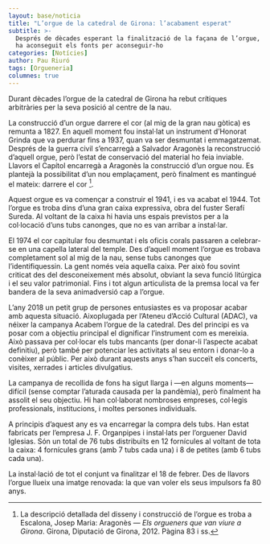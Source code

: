 ```yaml
---
layout: base/noticia
title: "L’orgue de la catedral de Girona: l’acabament esperat"
subtitle: >-
  Després de dècades esperant la finalització de la façana de l’orgue, la recent campanya «Acabem l’orgue de la catedral»
  ha aconseguit els fonts per aconseguir-ho
categories: [Notícies]
author: Pau Riuró
tags: [Orgueneria]
columnes: true
---
```


Durant dècades l’orgue de la catedral de Girona ha rebut crítiques arbitràries per la seva posició al centre de la nau.

La construcció d’un orgue darrere el cor (al mig de la gran nau gòtica) es remunta a 1827. En aquell moment fou instal·lat
un instrument d’Honorat Grinda que va perdurar fins a 1937, quan va ser
desmuntat i emmagatzemat. Després de la guerra
civil s’encarregà a Salvador Aragonès la reconstrucció d’aquell orgue, però l’estat de conservació del
material ho feia inviable. Llavors el Capítol encarregà a Aragonès la construcció d’un orgue nou. Es
plantejà la possibilitat d’un nou emplaçament, però
finalment es mantingué el mateix: darrere el cor [^1].

Aquest orgue es va començar a construir el
1941, i es va acabat el 1944. Tot l’orgue es troba
dins d’una gran caixa expressiva, obra del fuster
Serafí Sureda. Al voltant de la caixa hi havia uns
espais previstos per a la col·locació d’uns tubs canonges, que no es van arribar a instal·lar.

El 1974 el cor capitular fou desmuntat i els
oficis corals passaren a celebrar-se en una capella
lateral del temple. Des d’aquell moment l’orgue es
trobava completament sol al mig de la nau, sense
tubs canonges que l’identifiquessin. La gent només
veia aquella caixa. Per això fou sovint criticat des
del desconeixement més absolut, obviant la seva
funció litúrgica i el seu valor patrimonial. Fins i tot
algun articulista de la premsa local va fer bandera
de la seva animadversió cap a l’orgue.

L’any 2018 un petit grup de persones entusiastes es va proposar acabar amb aquesta situació.
Aixoplugada per l’Ateneu d’Acció Cultural (ADAC),
va néixer la campanya Acabem l’orgue de la catedral. Des del principi es va posar com a objectiu
principal el dignificar l’instrument com es mereixia. Això passava per col·locar els tubs mancants
(per donar-li l’aspecte acabat definitiu), però també
per potenciar les activitats al seu entorn i donar-lo
a conèixer al públic. Per això durant aquests anys
s’han succeït els concerts, visites, xerrades i articles divulgatius.

La campanya de recollida de fons ha sigut
llarga i —en alguns moments— difícil (sense comptar
l’aturada causada per la pandèmia), però finalment
ha assolit el seu objectiu. Hi han col·laborat nombroses empreses, col·legis professionals, institucions, i moltes persones individuals.

A principis d’aquest any es va encarregar la
compra dels tubs. Han estat fabricats per l’empresa
J. F. Organpipes i instal·lats per l’orguener David
Iglesias. Són un total de 76 tubs distribuïts en 12
fornícules al voltant de tota la caixa: 4 fornícules
grans (amb 7 tubs cada una) i 8 de petites (amb 6
tubs cada una).

La instal·lació de tot el conjunt va finalitzar
el 18 de febrer. Des de llavors l’orgue llueix una
imatge renovada: la que van voler els seus impulsors fa 80 anys.

[^1]:
    La descripció detallada del disseny i construcció de
    l’orgue es troba a Escalona, Josep Maria: Aragonès — _Els orgueners que van viure a Girona_. Girona, Diputació de Girona, 2012. Pàgina 83 i ss.
